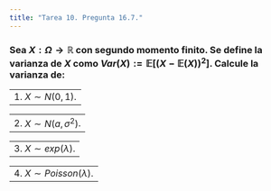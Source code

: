 ```yaml
---
title: "Tarea 10. Pregunta 16.7."
---
```


### Sea $X: \Omega \to \mathbb{R}$ con segundo momento finito. Se define la varianza de $X$ como $Var(X) := \mathbb{E}[(X - \mathbb{E}(X))^2]$. Calcule la varianza de:


-------------------------------------------------------------------------------
1. $X \sim N(0,1)$.
-------------------------------------------------------------------------------


-------------------------------------------------------------------------------
2. $X \sim N(a, \sigma^2)$.
-------------------------------------------------------------------------------


-------------------------------------------------------------------------------
3. $X \sim exp(\lambda)$.
-------------------------------------------------------------------------------


-------------------------------------------------------------------------------
4. $X \sim Poisson(\lambda)$.
-------------------------------------------------------------------------------


